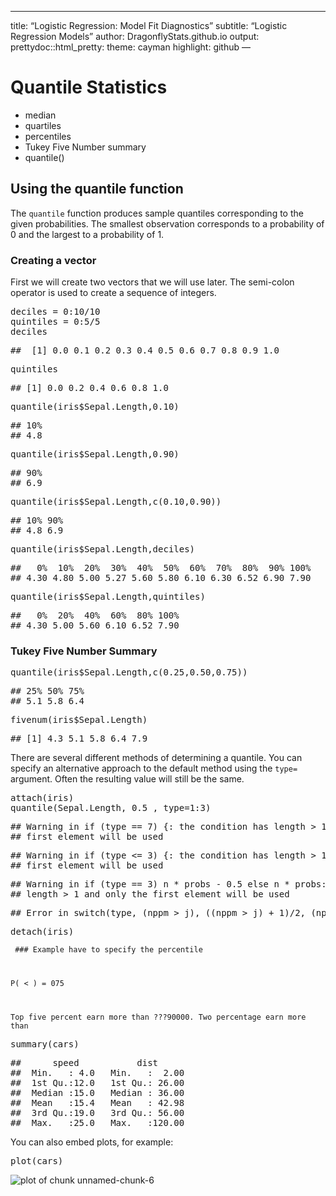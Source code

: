 ---
title: "Logistic Regression: Model Fit Diagnostics"
subtitle: "Logistic Regression Models"
author: DragonflyStats.github.io
output:
  prettydoc::html_pretty:
    theme: cayman
    highlight: github
---</style>
<title>Quantile Statistics</title>
</head>

<body>

<h1>Quantile Statistics</h1>

<ul>
<li> median
<li> quartiles
<li> percentiles
<li> Tukey Five Number summary
<li> quantile()
</ul>

<h2>Using the quantile function</h2>

The `quantile` function  produces sample quantiles corresponding to the given probabilities. The smallest observation corresponds to a probability of 0 and the largest to a probability of 1.

### Creating a vector 

First we will create two vectors that we will use later.
The semi-colon operator is used to create a sequence of integers.



<div class="chunk" id="unnamed-chunk-1"><div class="rcode"><div class="source"><pre class="knitr r"><span class="hl std">deciles</span> <span class="hl kwb">=</span> <span class="hl num">0</span><span class="hl opt">:</span><span class="hl num">10</span><span class="hl opt">/</span><span class="hl num">10</span>
<span class="hl std">quintiles</span> <span class="hl kwb">=</span> <span class="hl num">0</span><span class="hl opt">:</span><span class="hl num">5</span><span class="hl opt">/</span><span class="hl num">5</span>
<span class="hl std">deciles</span>
</pre></div>
<div class="output"><pre class="knitr r">##  [1] 0.0 0.1 0.2 0.3 0.4 0.5 0.6 0.7 0.8 0.9 1.0
</pre></div>
<div class="source"><pre class="knitr r"><span class="hl std">quintiles</span>
</pre></div>
<div class="output"><pre class="knitr r">## [1] 0.0 0.2 0.4 0.6 0.8 1.0
</pre></div>
</div></div>

<div class="chunk" id="unnamed-chunk-2"><div class="rcode"><div class="source"><pre class="knitr r"><span class="hl kwd">quantile</span><span class="hl std">(iris</span><span class="hl opt">$</span><span class="hl std">Sepal.Length,</span><span class="hl num">0.10</span><span class="hl std">)</span>
</pre></div>
<div class="output"><pre class="knitr r">## 10% 
## 4.8
</pre></div>
<div class="source"><pre class="knitr r"><span class="hl kwd">quantile</span><span class="hl std">(iris</span><span class="hl opt">$</span><span class="hl std">Sepal.Length,</span><span class="hl num">0.90</span><span class="hl std">)</span>
</pre></div>
<div class="output"><pre class="knitr r">## 90% 
## 6.9
</pre></div>
<div class="source"><pre class="knitr r"><span class="hl kwd">quantile</span><span class="hl std">(iris</span><span class="hl opt">$</span><span class="hl std">Sepal.Length,</span><span class="hl kwd">c</span><span class="hl std">(</span><span class="hl num">0.10</span><span class="hl std">,</span><span class="hl num">0.90</span><span class="hl std">))</span>
</pre></div>
<div class="output"><pre class="knitr r">## 10% 90% 
## 4.8 6.9
</pre></div>
<div class="source"><pre class="knitr r"><span class="hl kwd">quantile</span><span class="hl std">(iris</span><span class="hl opt">$</span><span class="hl std">Sepal.Length,deciles)</span>
</pre></div>
<div class="output"><pre class="knitr r">##   0%  10%  20%  30%  40%  50%  60%  70%  80%  90% 100% 
## 4.30 4.80 5.00 5.27 5.60 5.80 6.10 6.30 6.52 6.90 7.90
</pre></div>
<div class="source"><pre class="knitr r"><span class="hl kwd">quantile</span><span class="hl std">(iris</span><span class="hl opt">$</span><span class="hl std">Sepal.Length,quintiles)</span>
</pre></div>
<div class="output"><pre class="knitr r">##   0%  20%  40%  60%  80% 100% 
## 4.30 5.00 5.60 6.10 6.52 7.90
</pre></div>
</div></div>

<!------------------------------------------>

<h3> Tukey Five Number Summary</h3>

<div class="chunk" id="unnamed-chunk-3"><div class="rcode"><div class="source"><pre class="knitr r"><span class="hl kwd">quantile</span><span class="hl std">(iris</span><span class="hl opt">$</span><span class="hl std">Sepal.Length,</span><span class="hl kwd">c</span><span class="hl std">(</span><span class="hl num">0.25</span><span class="hl std">,</span><span class="hl num">0.50</span><span class="hl std">,</span><span class="hl num">0.75</span><span class="hl std">))</span>
</pre></div>
<div class="output"><pre class="knitr r">## 25% 50% 75% 
## 5.1 5.8 6.4
</pre></div>
<div class="source"><pre class="knitr r"><span class="hl kwd">fivenum</span><span class="hl std">(iris</span><span class="hl opt">$</span><span class="hl std">Sepal.Length)</span>
</pre></div>
<div class="output"><pre class="knitr r">## [1] 4.3 5.1 5.8 6.4 7.9
</pre></div>
</div></div>

There are several different methods of determining a quantile. You can specify an alternative approach to the default method using the <code>type=</code> argument. Often the resulting value will still be the same.

<div class="chunk" id="unnamed-chunk-4"><div class="rcode"><div class="source"><pre class="knitr r"><span class="hl kwd">attach</span><span class="hl std">(iris)</span>
<span class="hl kwd">quantile</span><span class="hl std">(Sepal.Length,</span> <span class="hl num">0.5</span> <span class="hl std">,</span> <span class="hl kwc">type</span><span class="hl std">=</span><span class="hl num">1</span><span class="hl opt">:</span><span class="hl num">3</span><span class="hl std">)</span>
</pre></div>
<div class="warning"><pre class="knitr r">## Warning in if (type == 7) {: the condition has length &gt; 1 and only the
## first element will be used
</pre></div>
<div class="warning"><pre class="knitr r">## Warning in if (type &lt;= 3) {: the condition has length &gt; 1 and only the
## first element will be used
</pre></div>
<div class="warning"><pre class="knitr r">## Warning in if (type == 3) n * probs - 0.5 else n * probs: the condition has
## length &gt; 1 and only the first element will be used
</pre></div>
<div class="error"><pre class="knitr r">## Error in switch(type, (nppm &gt; j), ((nppm &gt; j) + 1)/2, (nppm != j) | ((j%%2L) == : EXPR must be a length 1 vector
</pre></div>
<div class="source"><pre class="knitr r"><span class="hl kwd">detach</span><span class="hl std">(iris)</span>
</pre></div>
</div></div>

<code>
### Example
have to specify the percentile

P( < ) = 075

Top five percent earn more than ???90000.
Two percentage earn more than 
</code>


<div class="chunk" id="unnamed-chunk-5"><div class="rcode"><div class="source"><pre class="knitr r"><span class="hl kwd">summary</span><span class="hl std">(cars)</span>
</pre></div>
<div class="output"><pre class="knitr r">##      speed           dist       
##  Min.   : 4.0   Min.   :  2.00  
##  1st Qu.:12.0   1st Qu.: 26.00  
##  Median :15.0   Median : 36.00  
##  Mean   :15.4   Mean   : 42.98  
##  3rd Qu.:19.0   3rd Qu.: 56.00  
##  Max.   :25.0   Max.   :120.00
</pre></div>
</div></div>

<p>You can also embed plots, for example:</p>

<div class="chunk" id="unnamed-chunk-6"><div class="rcode"><div class="source"><pre class="knitr r"><span class="hl kwd">plot</span><span class="hl std">(cars)</span>
</pre></div>
</div><div class="rimage default"><img src="figure/unnamed-chunk-6-1.png" title="plot of chunk unnamed-chunk-6" alt="plot of chunk unnamed-chunk-6" class="plot" /></div></div>

</body>
</html>
